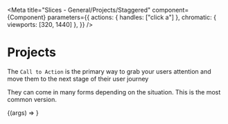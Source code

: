 
<Meta
  title="Slices - General/Projects/Staggered"
  component={Component}
  parameters={{
    actions: { handles: ["click a"] },
    chromatic: { viewports: [320, 1440] },
  }}
/>

# Projects

The `Call to Action` is the primary way to grab your users attention and move them to the next stage of their user journey

They can come in many forms depending on the situation. This is the most common version.

<Preview withToolbar>
  <Story name="Staggered" args={mocks}>
    {(args) => <Component {...args} />}
  </Story>
  <div />
</Preview>

<ArgsTable story="Staggered" />
